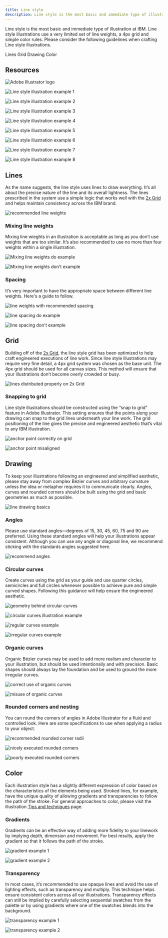 ```yaml
---
title: Line style
description: Line style is the most basic and immediate type of illustration at IBM. Line style illustrations use a very limited set of line weights, a 4px grid and simple color rules. Please consider the following guidelines when crafting Line style illustrations.
---
```


<PageDescription>

Line style is the most basic and immediate type of illustration at IBM. Line style illustrations use a very limited set of line weights, a 4px grid and simple color rules. Please consider the following guidelines when crafting Line style illustrations.

</PageDescription>

<AnchorLinks>
  <AnchorLink>Lines</AnchorLink>
  <AnchorLink>Grid</AnchorLink>
  <AnchorLink>Drawing</AnchorLink>
  <AnchorLink>Color</AnchorLink>
</AnchorLinks>

## Resources

<Row className="resource-card-group">
<Column colMd={4} colLg={4} noGutterSm>
    <ResourceCard
      subTitle="Line style starter kit"
      aspectRatio="2:1"
      href="https://github.com/carbon-design-system/carbon/raw/master/packages/pictograms/master/pictogram-master.ai"
      actionIcon="download"
      >

![Adobe Illustrator logo](../images/illustrator.png)

  </ResourceCard>
</Column>
</Row>

![Line style illustration example 1](./images/line-style/line-1.png)

<Row className="mock-gallery">

<Column colMd={4} colLg={4}>

![Line style illustration example 2](./images/line-style/line-2.png)

</Column>

<Column colMd={4} colLg={4}>

![Line style illustration example 3](./images/line-style/line-3.png)

</Column>

<Column colMd={4} colLg={4}>

![Line style illustration example 4](./images/line-style/line-4.svg)

</Column>

</Row>

![Line style illustration example 5](./images/line-style/line-5.png)

<Row className="mock-gallery">

<Column colMd={4} colLg={4}>

![Line style illustration example 6](./images/line-style/line-6.png)

</Column>

<Column colMd={4} colLg={4}>

![Line style illustration example 7](./images/line-style/line-7.png)

</Column>

<Column colMd={4} colLg={4}>

![Line style illustration example 8](./images/line-style/line-8.png)

</Column>

</Row>

## Lines

As the name suggests, the line style uses lines to draw everything. It’s all about the precise nature of the line and its overall lightness. The lines prescribed in the system use a simple logic that works well with the [2x Grid](https://www.ibm.com/design/language/2x-grid) and helps maintain consistency across the IBM brand.

![recommended line weights](./images/line-style/lines.png)

### Mixing line weights

Mixing line wieghts in an illustration is acceptable as long as you don’t use weights that are too similar. It’s also recommended to use no more than four weights within a single illustration.

<DoDontRow>
<DoDont caption="Do mix line weights that have clear purpose and distinction.">

![Mixing line weights do example](./images/line-style/mixing-do.png)

</DoDont>
<DoDont type="dont" caption="Don’t mix line weights that are too similar.">

![Mixing line weights don't example](./images/line-style/mixing-dont.png)

</DoDont>
</DoDontRow>

### Spacing

It’s very important to have the appropriate space between different line weights. Here's a guide to follow.

![line weights with recommended spacing](./images/line-style/spacing.png)

<DoDontRow>
<DoDont caption="Do use line spacing greater than or equal to the line weights being used.">

![line spacing do example](./images/line-style/spacing-do.png)

</DoDont>
<DoDont type="dont" caption="Don’t use line spacing smaller than the line weights being used.">

![line spacing don't example](./images/line-style/spacing-dont.png)

</DoDont>
</DoDontRow>

## Grid

Building off of the [2x Grid](https://www.ibm.com/design/language/2x-grid), the line style grid has been optimized to help craft engineered executions of line work. Since line style illustrations may require very fine detail, a 4px grid system was chosen as the base unit. The 4px grid should be used for all canvas sizes. This method will ensure that your illustrations don’t become overly crowded or busy.

![lines distributed properly on 2x Grid](./images/line-style/grid.png)

### Snapping to grid

Line style illustrations should be constructed using the “snap to grid” feature in Adobe Illustrator. This setting ensures that the points along your drawing can snap to the grid lines underneath your line work. The grid positioning of the line gives the precise and engineered aesthetic that’s vital to any IBM illustration.

<DoDontRow>
<DoDont caption="Do make sure the anchor point lands clearly on intersecting grid lines.">

![anchor point correctly on grid](./images/line-style/snapping-do.svg)

</DoDont>
<DoDont type="dont" caption="Don’t forget to use “snap to grid” which may result in misaligned anchor points.">

![anchor point misaligned](./images/line-style/snapping-dont.svg)

</DoDont>
</DoDontRow>

## Drawing

To keep your illustrations following an engineered and simplified aesthetic, please stay away from complex Bézier curves and arbitrary curvature unless the idea or metaphor requires it to communicate clearly. Angles, curves and rounded corners should be built using the grid and basic geometries as much as possible.

![line drawing basics](./images/line-style/drawing.png)

### Angles

Please use standard angles—degrees of 15, 30, 45, 60, 75 and 90 are preferred. Using these standard angles will help your illustrations appear consistent. Although you can use any angle or diagonal line, we recommend sticking with the standards angles suggested here.

![recommend angles](./images/line-style/angles.svg)

### Circular curves

Create curves using the grid as your guide and use quarter circles, semicircles and full circles whenever possible to achieve pure and simple curved shapes. Following this guidance will help ensure the engineered aesthetic.

<Row className="mock-gallery">

<Column colMd={4} colLg={6}>

![geometry behind circular curves](./images/line-style/curves-1.svg)

</Column>

<Column colMd={4} colLg={6}>

![circular curves illustration example](./images/line-style/curves-2.svg)

</Column>

</Row>

<DoDontRow>
<DoDont caption="Do use clear and regular curves when possible.">

![regular curves example](./images/line-style/curves-do.png)

</DoDont>
<DoDont type="dont" caption="Don't use irregular curves if they can be avoided.">

![irregular curves example](./images/line-style/curves-dont.png)

</DoDont>
</DoDontRow>

### Organic curves

Organic Bézier curves may be used to add more realism and character to your illustration, but should be used intentionally and with precision. Basic shapes should always lay the foundation and be used to ground the more irregular curves.

<Row className="mock-gallery">

<Column colMd={4} colLg={6}>

![correct use of organic curves](./images/line-style/organic-curves-1.svg)

</Column>

<Column colMd={4} colLg={6}>

![misuse of organic curves](./images/line-style/organic-curves-2.svg)

</Column>

</Row>

### Rounded corners and nesting

You can round the corners of angles in Adobe Illustrator for a fluid and controlled look. Here are some specifications to use when applying a radius to your object.

![recommended rounded corner radii](./images/line-style/rounded.png)

<DoDontRow>
<DoDont caption="Do equally space nested lines with increasing radii.">

![nicely executed rounded corners](./images/line-style/rounded-do.png)

</DoDont>
<DoDont type="dont" caption="Don't use different corner radii when nesting lines.">

![poorly executed rounded corners](./images/line-style/rounded-dont.png)

</DoDont>
</DoDontRow>

## Color

Each illustration style has a slightly different expression of color based on the characteristics of the elements being used. Stroked lines, for example, have the unique quality of allowing gradients and transparencies to follow the path of the stroke. For general approaches to color, please visit the illustration [Tips and techniques](https://www.ibm.com/design/language/illustration/tips-and-techniques) page.

### Gradients

Gradients can be an effective way of adding more fidelity to your linework by implying depth, dimension and movement. For best results, apply the gradient so that it follows the path of the stroke.

<Row className="mock-gallery">
<Column colMd={4} colLg={4}>

![gradient example 1](./images/line-style/gradient-1.png)

</Column>
<Column colMd={4} colLg={4}>

![gradient example 2](./images/line-style/gradient-2.png)

</Column>
</Row>

### Transparency

In most cases, it’s recommended to use opaque lines and avoid the use of lighting effects, such as transparency and multiply. This technique helps ensure consistent colors across all our illustrations. Transparency effects can still be implied by carefully selecting sequential swatches from the palette or by using gradients where one of the swatches blends into the background.

<Row className="mock-gallery">
<Column colMd={4} colLg={4}>

![transparency example 1](./images/line-style/transparency-1.png)

</Column>
<Column colMd={4} colLg={4}>

![transparency example 2](./images/line-style/transparency-2.svg)

</Column>
</Row>